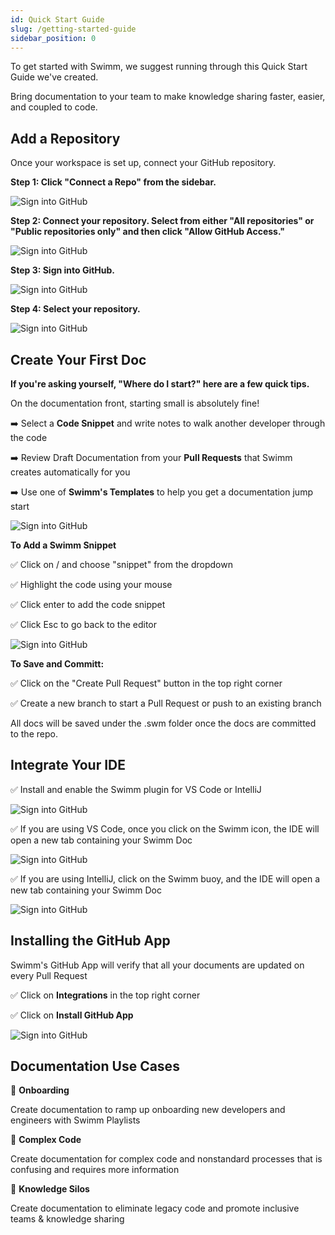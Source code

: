 ```yaml
---
id: Quick Start Guide
slug: /getting-started-guide
sidebar_position: 0
---
```


To get started with Swimm, we suggest running through this Quick Start Guide we've created.  

Bring documentation to your team to make knowledge sharing faster, easier, and coupled to code.

## Add a Repository


Once your workspace is set up, connect your GitHub repository.

**Step 1: Click "Connect a Repo" from the sidebar.**

![Sign into GitHub](../../static/img/QSadd-repo-tiny.png)

 **Step 2:  Connect your repository. Select from either "All repositories" or "Public repositories only" and then click "Allow GitHub Access."**

  ![Sign into GitHub](../../static/img/QSadd-repo-allow-gh.png)

  **Step 3: Sign into GitHub.**

   ![Sign into GitHub](../../static/img/QSadd-repo-signin.png)

   **Step 4: Select your repository.**

![Sign into GitHub](../../static/img/QSadd-repo-select.png)

## Create Your First Doc


**If you're asking yourself, "Where do I start?" here are a few quick tips.**

On the documentation front, starting small is absolutely fine! 

:arrow_right: Select a **Code Snippet** and write notes to walk another developer through the code

:arrow_right: Review Draft Documentation from your **Pull Requests** that Swimm creates automatically for you

:arrow_right: Use one of **Swimm's Templates** to help you get a documentation jump start

 ![Sign into GitHub](../../static/img/QScreate-1st-doc-template.png)

 **To Add a Swimm Snippet**

 :white_check_mark: Click on / and choose "snippet" from the dropdown

 :white_check_mark: Highlight the code using your mouse

 :white_check_mark: Click enter to add the code snippet

 :white_check_mark: Click Esc to go back to the editor

![Sign into GitHub](../../static/img/QScreate-first-doc-slash-command.png)

 **To Save and Committ:**

 :white_check_mark: Click on the "Create Pull Request" button in the top right corner

 :white_check_mark: Create a new branch to start a Pull Request or push to an existing branch

 All docs will be saved under the .swm folder once the docs are committed to the repo.

 ## Integrate Your IDE
 


:white_check_mark: Install and enable the Swimm plugin for VS Code or IntelliJ

![Sign into GitHub](../../static/img/QSIDE1.png)

:white_check_mark: If you are using VS Code, once you click on the Swimm icon, the IDE will open a new tab containing your Swimm Doc

![Sign into GitHub](../../static/img/QSIDE2.png)

:white_check_mark: If you are using IntelliJ, click on the Swimm buoy, and the IDE will open a new tab containing your Swimm Doc

![Sign into GitHub](../../static/img/QSIDE3.png)


 ## Installing the GitHub App

 Swimm's GitHub App will verify that all your documents are updated on every Pull Request

 :white_check_mark: Click on **Integrations** in the top right corner

 :white_check_mark: Click on **Install GitHub App**

 ![Sign into GitHub](../../static/img/QSgh-app.png)

  ## Documentation Use Cases   

:ocean: **Onboarding**

Create documentation to ramp up onboarding new developers and engineers with Swimm Playlists

:ocean: **Complex Code**

Create documentation for complex code and nonstandard processes that is confusing and requires more information

:ocean: **Knowledge Silos**

Create documentation to eliminate legacy code and promote inclusive teams & knowledge sharing




